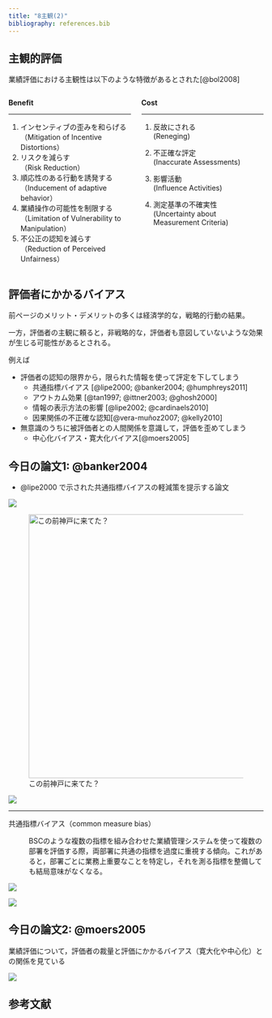 ```yaml
---
title: "8主観(2)"
bibliography: references.bib
---
```


## 主観的評価 {data-name="主観的評価"}

業績評価における主観性は以下のような特徴があるとされた[@bol2008]

::: columns
::: {.column width="50%"}
::: boxbox
**Benefit**

------------------------------------------------------------------------

1.  インセンティブの歪みを和らげる\
    （Mitigation of Incentive Distortions）
2.  リスクを減らす\
    （Risk Reduction）
3.  順応性のある行動を誘発する（Inducement of adaptive behavior）
4.  業績操作の可能性を制限する（Limitation of Vulnerability to Manipulation）
5.  不公正の認知を減らす\
    （Reduction of Perceived Unfairness）
:::
:::

::: {.column width="50%"}
::: boxbox
**Cost**

------------------------------------------------------------------------

1.  反故にされる\
    (Reneging)

2.  不正確な評定\
    (Inaccurate Assessments)

3.  影響活動\
    (Influence Activities)

4.  測定基準の不確実性\
    (Uncertainty about Measurement Criteria)
:::
:::
:::

## 評価者にかかるバイアス {data-name="評価者にかかるバイアス"}

前ページのメリット・デメリットの多くは経済学的な，戦略的行動の結果。

一方，評価者の主観に頼ると，非戦略的な，評価者も意図していないような効果が生じる可能性があるとされる。

例えば

-   評価者の認知の限界から，限られた情報を使って評定を下してしまう
    -   共通指標バイアス [@lipe2000; @banker2004; @humphreys2011]
    -   アウトカム効果 [@tan1997; @ittner2003; @ghosh2000]
    -   情報の表示方法の影響 [@lipe2002; @cardinaels2010]
    -   因果関係の不正確な認知[@vera-muñoz2007; @kelly2010]
-   無意識のうちに被評価者との人間関係を意識して，評価を歪めてしまう
    -   中心化バイアス・寛大化バイアス[@moers2005]

## 今日の論文1: @banker2004 {data-name="今日の論文1"}

-   @lipe2000 で示された共通指標バイアスの軽減策を提示する論文

::: {layout-ncol="2"}

![](images/Rajiv-Banker-5.1.jpg)

![この前神戸に来てた？](images/Screenshot%202023-06-05%20at%2011.17.10.png){width="520"}

![](images/Screenshot%202023-06-05%20at%2011.19.04.png)
:::

------------------------------------------------------------------------

共通指標バイアス（common measure bias）

:   BSCのような複数の指標を組み合わせた業績管理システムを使って複数の部署を評価する際，両部署に共通の指標を過度に重視する傾向。これがあると，部署ごとに業務上重要なことを特定し，それを測る指標を整備しても結局意味がなくなる。

::: {layout="[1,1]"}
![](images/Untitled-03.png)

![](images/Untitled-04.png)
:::

## 今日の論文2: @moers2005 {data-name="今日の論文2"}

業績評価について，評価者の裁量と評価にかかるバイアス（寛大化や中心化）との関係を見ている

![](images/Screenshot%202023-06-05%20at%2011.27.34.png)

## 参考文献 

